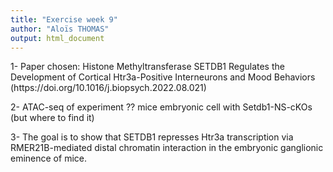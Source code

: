 ```yaml
---
title: "Exercise week 9"
author: "Aloïs THOMAS"
output: html_document
---
```




1- Paper chosen: Histone Methyltransferase SETDB1 Regulates
the Development of Cortical Htr3a-Positive
Interneurons and Mood Behaviors (https://doi.org/10.1016/j.biopsych.2022.08.021)


2- ATAC-seq of experiment ?? mice embryonic cell with Setdb1-NS-cKOs (but where to find it)


3- The goal is to show that SETDB1 represses Htr3a transcription via RMER21B-mediated distal chromatin interaction in the embryonic ganglionic eminence of mice.

